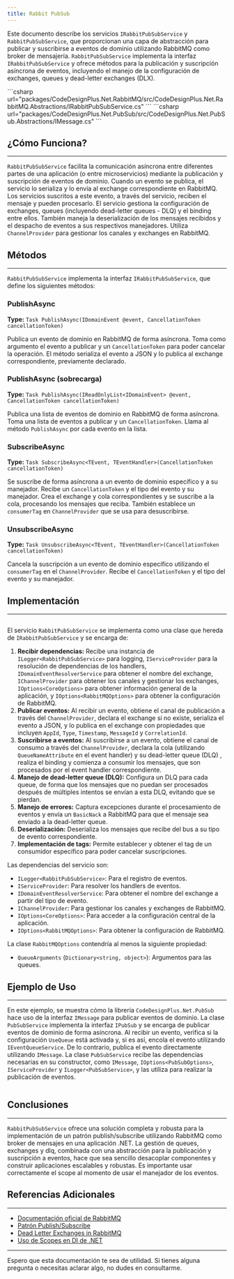 ```yaml
---
title: Rabbit PubSub
---
```



Este documento describe los servicios `IRabbitPubSubService` y `RabbitPubSubService`, que proporcionan una capa de abstracción para publicar y suscribirse a eventos de dominio utilizando RabbitMQ como broker de mensajería. `RabbitPubSubService` implementa la interfaz `IRabbitPubSubService` y ofrece métodos para la publicación y suscripción asíncrona de eventos, incluyendo el manejo de la configuración de exchanges, queues y dead-letter exchanges (DLX).

<Tabs>
    <TabItem label="IRabbitPubSubService">
    ```csharp url="packages/CodeDesignPlus.Net.RabbitMQ/src/CodeDesignPlus.Net.RabbitMQ.Abstractions/IRabbitPubSubService.cs"
    ```
    </TabItem>
    <TabItem label="IMessage">
    ```csharp url="packages/CodeDesignPlus.Net.PubSub/src/CodeDesignPlus.Net.PubSub.Abstractions/IMessage.cs"
    ```
    </TabItem>
</Tabs>




## ¿Cómo Funciona?
---

`RabbitPubSubService` facilita la comunicación asíncrona entre diferentes partes de una aplicación (o entre microservicios) mediante la publicación y suscripción de eventos de dominio. Cuando un evento se publica, el servicio lo serializa y lo envía al exchange correspondiente en RabbitMQ. Los servicios suscritos a este evento, a través del servicio, reciben el mensaje y pueden procesarlo. El servicio gestiona la configuración de exchanges, queues (incluyendo dead-letter queues - DLQ) y el binding entre ellos. También maneja la deserialización de los mensajes recibidos y el despacho de eventos a sus respectivos manejadores. Utiliza `ChannelProvider` para gestionar los canales y exchanges en RabbitMQ.

## Métodos
---

`RabbitPubSubService` implementa la interfaz `IRabbitPubSubService`, que define los siguientes métodos:

### PublishAsync
**Type:** `Task PublishAsync(IDomainEvent @event, CancellationToken cancellationToken)`

Publica un evento de dominio en RabbitMQ de forma asíncrona. Toma como argumento el evento a publicar y un `CancellationToken` para poder cancelar la operación. El método serializa el evento a JSON y lo publica al exchange correspondiente, previamente declarado.

### PublishAsync (sobrecarga)
**Type:** `Task PublishAsync(IReadOnlyList<IDomainEvent> @event, CancellationToken cancellationToken)`

Publica una lista de eventos de dominio en RabbitMQ de forma asíncrona. Toma una lista de eventos a publicar y un `CancellationToken`. Llama al método `PublishAsync` por cada evento en la lista.

### SubscribeAsync
**Type:** `Task SubscribeAsync<TEvent, TEventHandler>(CancellationToken cancellationToken)`

Se suscribe de forma asíncrona a un evento de dominio específico y a su manejador.  Recibe un `CancellationToken` y el tipo del evento y su manejador.  Crea el exchange y cola correspondientes y se suscribe a la cola, procesando los mensajes que reciba. También establece un `consumerTag` en `ChannelProvider` que se usa para desuscribirse.

### UnsubscribeAsync
**Type:** `Task UnsubscribeAsync<TEvent, TEventHandler>(CancellationToken cancellationToken)`

Cancela la suscripción a un evento de dominio específico utilizando el `consumerTag` en el  `ChannelProvider`.  Recibe el `CancellationToken` y el tipo del evento y su manejador.

## Implementación
---

```csharp url="packages/CodeDesignPlus.Net.RabbitMQ/src/CodeDesignPlus.Net.RabbitMQ/Services/RabbitPubSubService.cs"
```

El servicio `RabbitPubSubService` se implementa como una clase que hereda de `IRabbitPubSubService` y se encarga de:

1.  **Recibir dependencias:** Recibe una instancia de `ILogger<RabbitPubSubService>` para logging, `IServiceProvider` para la resolución de dependencias de los handlers, `IDomainEventResolverService` para obtener el nombre del exchange, `IChannelProvider` para obtener los canales y gestionar los exchanges, `IOptions<CoreOptions>` para obtener información general de la aplicación, y `IOptions<RabbitMQOptions>` para obtener la configuración de RabbitMQ.
2.  **Publicar eventos:** Al recibir un evento, obtiene el canal de publicación a través del `ChannelProvider`, declara el exchange si no existe, serializa el evento a JSON, y lo publica en el exchange con propiedades que incluyen `AppId`, `Type`, `Timestamp`, `MessageId` y `CorrelationId`.
3.  **Suscribirse a eventos:** Al suscribirse a un evento, obtiene el canal de consumo a través del `ChannelProvider`, declara la cola (utilizando `QueueNameAttribute` en el event handler) y su dead-letter queue (DLQ) , realiza el binding y comienza a consumir los mensajes, que son procesados por el event handler correspondiente.
4.   **Manejo de dead-letter queue (DLQ):** Configura un DLQ para cada queue, de forma que los mensajes que no puedan ser procesados después de múltiples intentos se envían a esta DLQ, evitando que se pierdan.
5.  **Manejo de errores:** Captura excepciones durante el procesamiento de eventos y envía un `BasicNack` a RabbitMQ para que el mensaje sea enviado a la dead-letter queue.
6. **Deserialización:** Deserializa los mensajes que recibe del bus a su tipo de evento correspondiente.
7.  **Implementación de tags:** Permite establecer y obtener el tag de un consumidor específico para poder cancelar suscripciones.

Las dependencias del servicio son:

- `ILogger<RabbitPubSubService>`: Para el registro de eventos.
- `IServiceProvider`: Para resolver los handlers de eventos.
- `IDomainEventResolverService`: Para obtener el nombre del exchange a partir del tipo de evento.
- `IChannelProvider`: Para gestionar los canales y exchanges de RabbitMQ.
- `IOptions<CoreOptions>`: Para acceder a la configuración central de la aplicación.
- `IOptions<RabbitMQOptions>`: Para obtener la configuración de RabbitMQ.

La clase `RabbitMQOptions` contendría al menos la siguiente propiedad:
- `QueueArguments` (`Dictionary<string, object>`): Argumentos para las queues.

## Ejemplo de Uso
---

En este ejemplo, se muestra cómo la librería `CodeDesignPlus.Net.PubSub` hace uso de la interfaz `IMessage` para publicar eventos de dominio. La clase `PubSubService` implementa la interfaz `IPubSub` y se encarga de publicar eventos de dominio de forma asíncrona. Al recibir un evento, verifica si la configuración `UseQueue` está activada y, si es así, encola el evento utilizando `IEventQueueService`. De lo contrario, publica el evento directamente utilizando `IMessage`. La clase `PubSubService` recibe las dependencias necesarias en su constructor, como `IMessage`, `IOptions<PubSubOptions>`, `IServiceProvider` y `ILogger<PubSubService>`, y las utiliza para realizar la publicación de eventos.

```csharp url="packages/CodeDesignPlus.Net.PubSub/src/CodeDesignPlus.Net.PubSub/Services/PubSubService.cs"
```

## Conclusiones
---

`RabbitPubSubService` ofrece una solución completa y robusta para la implementación de un patrón publish/subscribe utilizando RabbitMQ como broker de mensajes en una aplicación .NET. La gestión de queues, exchanges y dlq, combinada con una abstracción para la publicación y suscripción a eventos, hace que sea sencillo desacoplar componentes y construir aplicaciones escalables y robustas. Es importante usar correctamente el scope al momento de usar el manejador de los eventos.

## Referencias Adicionales
---

*   [Documentación oficial de RabbitMQ](https://www.rabbitmq.com/documentation.html)
*   [Patrón Publish/Subscribe](https://en.wikipedia.org/wiki/Publish%E2%80%93subscribe_pattern)
*   [Dead Letter Exchanges in RabbitMQ](https://www.rabbitmq.com/dlx.html)
*   [Uso de Scopes en DI de .NET](https://learn.microsoft.com/en-us/aspnet/core/fundamentals/dependency-injection?view=aspnetcore-8.0#service-lifetimes)

---

Espero que esta documentación te sea de utilidad. Si tienes alguna pregunta o necesitas aclarar algo, no dudes en consultarme.
